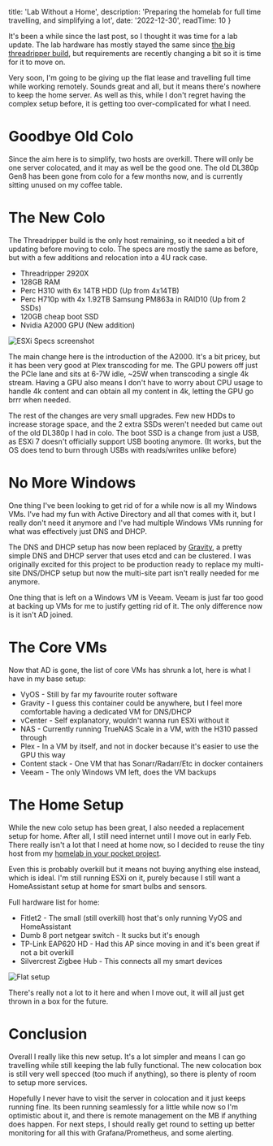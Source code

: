   title: 'Lab Without a Home',
  description: 'Preparing the homelab for full time travelling, and simplifying a lot',
  date: '2022-12-30',
  readTime: 10
}


It's been a while since the last post, so I thought it was time for a lab update.
The lab hardware has mostly stayed the same since [the big threadripper build](/posts/threadripper-build),
but requirements are recently changing a bit so it is time for it to move on.

Very soon, I'm going to be giving up the flat lease and travelling full time while working remotely.
Sounds great and all, but it means there's nowhere to keep the home server.
As well as this, while I don't regret having the complex setup before,
it is getting too over-complicated for what I need.

# Goodbye Old Colo
Since the aim here is to simplify, two hosts are overkill.
There will only be one server colocated, and it may as well be the good one.
The old DL380p Gen8 has been gone from colo for a few months now,
and is currently sitting unused on my coffee table.

# The New Colo

The Threadripper build is the only host remaining, so it needed a bit of updating before moving to colo.
The specs are mostly the same as before, but with a few additions and relocation into a 4U rack case.

* Threadripper 2920X
* 128GB RAM
* Perc H310 with 6x 14TB HDD (Up from 4x14TB)
* Perc H710p with 4x 1.92TB Samsung PM863a in RAID10 (Up from 2 SSDs)
* 120GB cheap boot SSD
* Nvidia A2000 GPU (New addition)

![ESXi Specs screenshot](/images/posts/lab-without-a-home/esx-specs.png)

The main change here is the introduction of the A2000.
It's a bit pricey, but it has been very good at Plex transcoding for me.
The GPU powers off just the PCIe lane and sits at 6-7W idle, ~25W when transcoding a single 4k stream.
Having a GPU also means I don't have to worry about CPU usage to handle 4k content
and can obtain all my content in 4k, letting the GPU go brrr when needed.

The rest of the changes are very small upgrades.
Few new HDDs to increase storage space,
and the 2 extra SSDs weren't needed but came out of the old DL380p I had in colo.
The boot SSD is a change from just a USB, as ESXi 7 doesn't officially support USB booting anymore.
(It works, but the OS does tend to burn through USBs with reads/writes unlike before)

# No More Windows

One thing I've been looking to get rid of for a while now is all my Windows VMs.
I've had my fun with Active Directory and all that comes with it, but I really don't need
it anymore and I've had multiple Windows VMs running for what was effectively just DNS and DHCP.

The DNS and DHCP setup has now been replaced by [Gravity](https://github.com/BeryJu/gravity),
a pretty simple DNS and DHCP server that uses etcd and can be clustered.
I was originally excited for this project to be production ready to replace my multi-site 
DNS/DHCP setup but now the multi-site part isn't really needed for me anymore.

One thing that is left on a Windows VM is Veeam. 
Veeam is just far too good at backing up VMs for me to justify getting rid of it. 
The only difference now is it isn't AD joined.

# The Core VMs

Now that AD is gone, the list of core VMs has shrunk a lot, here is what I have in my base setup:

* VyOS - Still by far my favourite router software
* Gravity - I guess this container could be anywhere, but I feel more comfortable having a dedicated VM for DNS/DHCP
* vCenter - Self explanatory, wouldn't wanna run ESXi without it
* NAS - Currently running TrueNAS Scale in a VM, with the H310 passed through
* Plex - In a VM by itself, and not in docker because it's easier to use the GPU this way
* Content stack - One VM that has Sonarr/Radarr/Etc in docker containers
* Veeam - The only Windows VM left, does the VM backups

# The Home Setup

While the new colo setup has been great, I also needed a replacement setup for home.
After all, I still need internet until I move out in early Feb.
There really isn't a lot that I need at home now, so I decided to reuse the tiny host from
my [homelab in your pocket project](/posts/homelab-in-your-pocket).

Even this is probably overkill but it means not buying anything else instead, which is ideal.
I'm still running ESXi on it, purely because I still want a HomeAssistant setup at home for
smart bulbs and sensors.

Full hardware list for home:

* Fitlet2 - The small (still overkill) host that's only running VyOS and HomeAssistant
* Dumb 8 port netgear switch - It sucks but it's enough
* TP-Link EAP620 HD - Had this AP since moving in and it's been great if not a bit overkill
* Silvercrest Zigbee Hub - This connects all my smart devices

![Flat setup](/images/posts/lab-without-a-home/home-setup.jpeg)

There's really not a lot to it here and when I move out, it will all just get thrown in a box for the future.

# Conclusion

Overall I really like this new setup. It's a lot simpler and means I can go travelling while still keeping the lab fully functional.
The new colocation box is still very well specced (too much if anything), so there is plenty of room to setup more services.

Hopefully I never have to visit the server in colocation and it just keeps running fine. 
Its been running seamlessly for a little while now so I'm optimistic about it, and there is remote management on the MB if anything does happen.
For next steps, I should really get round to setting up better monitoring for all this with Grafana/Prometheus, and some alerting.
